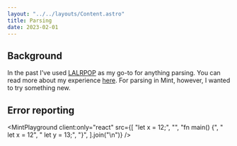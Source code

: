 ```yaml
---
layout: "../../layouts/Content.astro"
title: Parsing
date: 2023-02-01
---
```



## Background

In the past I've used [LALRPOP](https://github.com/lalrpop/lalrpop/) as my go-to
for anything parsing. You can read more about my experience
[here](/posts/2023-01-31-lalrpop). For parsing in Mint, however, I wanted to try
something new.

<MintPlayground client:only="react" />

## Error reporting

<MintPlayground
  client:only="react"
  src={[
    "let x = 12;",
    "",
    "fn main() {",
    "    let x = 12",
    "    let y = 13;",
    "}",
  ].join("\n")}
/>

